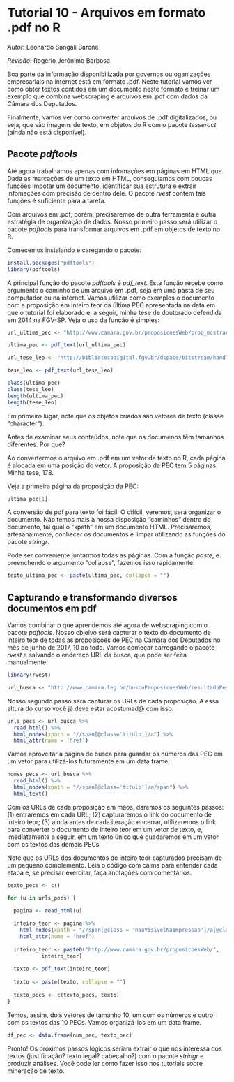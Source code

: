 # Tutorial 10 - Arquivos em formato .pdf no R
_Autor_: Leonardo Sangali Barone

_Revisão_: Rogério Jerônimo Barbosa

Boa parte da informação disponibilizada por governos ou oganizações empresariais na internet está em formato .pdf. Neste tutorial vamos ver como obter textos contidos em um documento neste formato e treinar um exemplo que combina webscraping e arquivos em .pdf com dados da Câmara dos Deputados.

Finalmente, vamos ver como converter arquivos de .pdf digitalizados, ou seja, que são imagens de texto, em objetos do R com o pacote _tesseract_ (ainda não está disponível).

## Pacote _pdftools_

Até agora trabalhamos apenas com infomações em páginas em HTML que. Dada as marcações de um texto em HTML, conseguíamos com poucas funções impotar um documento, identificar sua estrutura e extrair infomações com precisão de dentro dele. O pacote _rvest_ contém tais funções é suficiente para a tarefa.

Com arquivos em .pdf, porém, precisaremos de outra ferramenta e outra estratégia de organização de dados. Nosso primeiro passo será utilizar o pacote _pdftools_ para transformar arquivos em .pdf em objetos de texto no R.

Comecemos instalando e caregando o pacote:

```r
install.packages("pdftools")
library(pdftools)
```

A principal função do pacote _pdftools_ é _pdf\_text_. Esta função recebe como argumento o caminho de um arquivo em .pdf, seja em uma pasta de seu computador ou na internet. Vamos utilizar como exemplos o documento com a proposição em inteiro teor da última PEC apresentada na data em que o tutorial foi elaborado e, a seguir, minha tese de doutorado defendida em 2014 na FGV-SP. Veja o uso da função é simples:

```r
url_ultima_pec <- "http://www.camara.gov.br/proposicoesWeb/prop_mostrarintegra;jsessionid=500EB6A69A190D8AEE117D22C6B3DFF9.proposicoesWebExterno2?codteor=1579429&filename=PEC+350/2017"

ultima_pec <- pdf_text(url_ultima_pec)

url_tese_leo <- "http://bibliotecadigital.fgv.br/dspace/bitstream/handle/10438/11683/teseLSB.pdf?sequence=1&isAllowed=y"

tese_leo <- pdf_text(url_tese_leo)

class(ultima_pec)
class(tese_leo)
length(ultima_pec)
length(tese_leo)
```

Em primeiro lugar, note que os objetos criados são vetores de texto (classe "character").

Antes de examinar seus conteúdos, note que os documenos têm tamanhos diferentes. Por que?

Ao convertermos o arquivo em .pdf em um vetor de texto no R, cada página é alocada em uma posição do vetor. A proposição da PEC tem 5 páginas. Minha tese, 178.

Veja a primeira página da proposição da PEC:

```r
ultima_pec[1]
```

A conversão de pdf para texto foi fácil. O difícil, veremos, será organizar o documento. Não temos mais à nossa disposição "caminhos" dentro do documento, tal qual o "xpath" em um documento HTML. Precisaremos, artesanalmente, conhecer os documentos e limpar utilizando as funções do pacote _stringr_.

Pode ser conveniente juntarmos todas as páginas. Com a função _paste_, e preenchendo o argumento "collapse", fazemos isso rapidamente:

```r
texto_ultima_pec <- paste(ultima_pec, collapse = "")
```

## Capturando e transformando diversos documentos em pdf

Vamos combinar o que aprendemos até agora de webscraping com o pacote _pdftools_. Nosso objeivo será capturar o texto do documento de inteiro teor de todas as proposições de PEC na Câmara dos Deputados no mês de junho de 2017, 10 ao todo. Vamos começar carregando o pacote _rvest_ e salvando o endereço URL da busca, que pode ser feita manualmente:

```r
library(rvest)

url_busca <- "http://www.camara.leg.br/buscaProposicoesWeb/resultadoPesquisa?emtramitacao=Todas&noorgao=&valueOrigem=-1&siglaorigem=&orgaoorigem=&naementa=true&indexacao=true&inteiroteor=false&tipoproposicao=%5BPEC++++++++-+Proposta+de+Emenda+%C3%A0+Constitui%C3%A7%C3%A3o%5D&dataInicialApresentacao=01/07/2017&dataFinalApresentacao=31/07/2017&partidoautor=&ufautor=&tramitacaoorgao=&partidorelator=&ufrelator=&comissaorelator=&data=03/08/2017&page=true"
```
Nosso segundo passo será capturar os URLs de cada proposição. A essa altura do curso você já deve estar acostumad@ com isso:

```r
urls_pecs <- url_busca %>%
  read_html() %>%
  html_nodes(xpath = "//span[@class='titulo']/a") %>%
  html_attr(name = 'href')
```

Vamos aproveitar a página de busca para guardar os números das PEC em um vetor para utilizá-los futuramente em um data frame:

```r
nomes_pecs <- url_busca %>%
  read_html() %>%
  html_nodes(xpath = "//span[@class='titulo']/a/span") %>%
  html_text()
```

Com os URLs de cada proposição em mãos, daremos os seguintes passos: (1) entraremos em cada URL; (2) capturaremos o link do documento de inteiro teor; (3) ainda antes de cada iteração encerrar, utilizaremos o link para converter o documento de inteiro teor em um vetor de texto, e, imediatamente a seguir, em um texto único que guadaremos em um vetor com os textos das demais PECs.

Note que os URLs dos documentos de inteiro teor capturados precisam de um pequeno complemento. Leia o código com calma para entender cada etapa e, se precisar exercitar, faça anotações com comentários.

```r
texto_pecs <- c()

for (u in urls_pecs) {

  pagina <- read_html(u)
  
  inteiro_teor <- pagina %>%
    html_nodes(xpath = "//span[@class = 'naoVisivelNaImpressao']/a[@class='rightIconified iconDetalhe linkDownloadTeor']") %>%
    html_attr(name = 'href')
    
  inteiro_teor <- paste0("http://www.camara.gov.br/proposicoesWeb/",
           inteiro_teor)
  
  texto <- pdf_text(inteiro_teor)
    
  texto <- paste(texto, collapse = "")
  
  texto_pecs <- c(texto_pecs, texto)
}
```
Temos, assim, dois vetores de tamanho 10, um com os números e outro com os textos das 10 PECs. Vamos organizá-los em um data frame.

```r
df_pec <- data.frame(num_pec, texto_pec)
```

Pronto! Os próximos passos lógicos seriam extrair o que nos interessa dos textos (justificação? texto legal? cabeçalho?) com o pacote _stringr_ e produzir análises. Você pode ler como fazer isso nos tutoriais sobre mineração de texto.
